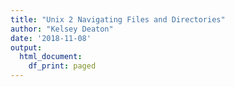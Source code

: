 ```yaml
---
title: "Unix 2 Navigating Files and Directories"
author: "Kelsey Deaton"
date: '2018-11-08'
output:
  html_document:
    df_print: paged
---
```

